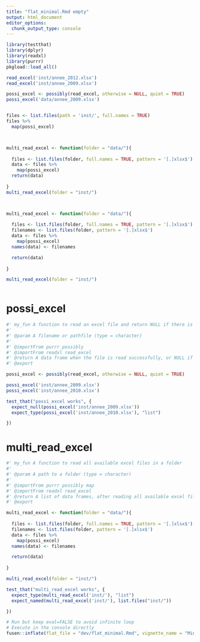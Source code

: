 ```yaml
---
title: "flat_minimal.Rmd empty"
output: html_document
editor_options: 
  chunk_output_type: console
---
```


```r
library(testthat)
library(dplyr)
library(readxl)
library(purrr)
pkgload::load_all()

read_excel('inst/annee_2012.xlsx')
read_excel('inst/annee_2009.xlsx')

possi_excel <- possibly(read_excel, otherwise = NULL, quiet = TRUE)
possi_excel('data/annee_2009.xlsx')


files <- list.files(path = 'inst/', full.names = TRUE)
files %>%
  map(possi_excel)



multi_read_excel <- function(folder = "data/"){
  
  files <- list.files(folder, full.names = TRUE, pattern = '[.]xlsx$')
  data <- files %>%
    map(possi_excel)
  return(data)
    
}
multi_read_excel(folder = "inst/")



multi_read_excel <- function(folder = "data/"){
  
  files <- list.files(folder, full.names = TRUE, pattern = '[.]xlsx$')
  filenames <- list.files(folder, pattern = '[.]xlsx$')
  data <- files %>%
    map(possi_excel)
  names(data) <- filenames

  return(data)
    
}

multi_read_excel(folder = "inst/")



```

<!--
 You need to run the 'description' chunk in the '0-dev_history.Rmd' file before continuing your code there.
-->






# possi_excel
```r
#' my_fun A function to read an excel file and return NULL if there is a problem with the file
#'
#' @param A filename or pathfile (type = character)
#'
#' @importFrom purrr possibly
#' @importFrom readxl read_excel
#' @return A data frame when the file is read successfully, or NULL if there is an error
#' @export

possi_excel <- possibly(read_excel, otherwise = NULL, quiet = TRUE)

```

```r
possi_excel('inst/annee_2009.xlsx')
possi_excel('inst/annee_2010.xlsx')
```

```r
test_that("possi_excel works", {
  expect_null(possi_excel('inst/annee_2009.xlsx'))
  expect_type(possi_excel('inst/annee_2010.xlsx'), "list")

})
```





# multi_read_excel

```r
#' my_fun A function to read all available excel files in a folder
#'
#' @param A path to a folder (type = character)
#'
#' @importFrom purrr possibly map
#' @importFrom readxl read_excel
#' @return A list of data frames, after reading all available excel files in a folder
#' @export

multi_read_excel <- function(folder = "data/"){
  
  files <- list.files(folder, full.names = TRUE, pattern = '[.]xlsx$')
  filenames <- list.files(folder, pattern = '[.]xlsx$')
  data <- files %>%
    map(possi_excel)
  names(data) <- filenames

  return(data)
    
}

```

```r
multi_read_excel(folder = "inst/")
```

```r
test_that("multi_read_excel works", {
  expect_type(multi_read_excel('inst/'), "list")
  expect_named(multi_read_excel('inst/'), list.files("inst/"))

})
```


```r
# Run but keep eval=FALSE to avoid infinite loop
# Execute in the console directly
fusen::inflate(flat_file = "dev/flat_minimal.Rmd", vignette_name = "Minimal")
```
